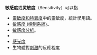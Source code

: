 '''敏感度'''或'''灵敏度'''（Sensitivity）可以指

* [[靈敏度和特異度|靈敏度和特異度]]中的靈敏度，統計學用語。
* [[敏感度_(控制系統)|敏感度 (控制系統)]]。
* [[敏感度分析|敏感度分析]]。
* {{le|靈敏度 (電子設備)|Sensitivity (electronics)|靈敏度}}
* [[感光度|感光度]]
* 生物體對[[刺激_(生理学)|刺激]]的反應程度
{{disambig|m|cat=三字消歧义}}